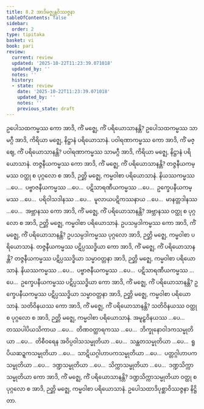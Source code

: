 ```yaml
---
title: 8.2 အာဒိမဇ္ဈန္တဝိဿဇ္ဇနာ
tableOfContents: false
sidebar:
  order: 2
type: tipitaka
basket: vi
book: pari
review:
  current: review
  updated: '2025-10-22T11:23:39.071018'
  updated_by: ''
  notes: ''
  history:
  - state: review
    date: '2025-10-22T11:23:39.071018'
    updated_by: ''
    notes: ''
    previous_state: draft
---
```



<ReviewStatus review={frontmatter.review} showDetails={true} />

<HypothesisAnnotation frontmatter={frontmatter} />

<DynamicBreadcrumb />

<Division number="333" book="pari" e="ch" v="5" p="251">

<Paragraph number="1594" book="pari">
ဥပေါသထကမ္မဿ ကော အာဒိ, ကိံ မဇ္ဈေ, ကိံ ပရိယောသာနန္တိ? ဥပေါသထကမ္မဿ သာမဂ္ဂီ အာဒိ, ကိရိယာ မဇ္ဈေ, နိဋ္ဌာနံ ပရိယောသာနံ.
</Paragraph>

<Paragraph number="1595" book="pari">
ပဝါရဏာကမ္မဿ ကော အာဒိ, ကိံ မဇ္ဈေ, ကိံ ပရိယောသာနန္တိ? ပဝါရဏာကမ္မဿ သာမဂ္ဂီ အာဒိ, ကိရိယာ မဇ္ဈေ, နိဋ္ဌာနံ ပရိယောသာနံ.
</Paragraph>

<Paragraph number="1596" book="pari">
တဇ္ဇနီယကမ္မဿ ကော အာဒိ, ကိံ မဇ္ဈေ, ကိံ ပရိယောသာနန္တိ? တဇ္ဇနီယကမ္မဿ ဝတ္ထု စ ပုဂ္ဂလော စ အာဒိ, ဉတ္တိ မဇ္ဈေ, ကမ္မဝါစာ ပရိယောသာနံ.
</Paragraph>

<Paragraph number="1597" book="pari">
နိယဿကမ္မဿ …ပေ…  ပဗ္ဗာဇနီယကမ္မဿ …ပေ…  ပဋိသာရဏီယကမ္မဿ …ပေ…  ဥက္ခေပနီယကမ္မဿ …ပေ…  ပရိဝါသဒါနဿ …ပေ…  မူလာယပဋိကဿနာယ …ပေ…  မာနတ္တဒါနဿ …ပေ…  အဗ္ဘာနဿ ကော အာဒိ, ကိံ မဇ္ဈေ, ကိံ ပရိယောသာနန္တိ? အဗ္ဘာနဿ ဝတ္ထု စ ပုဂ္ဂလော စ အာဒိ, ဉတ္တိ မဇ္ဈေ, ကမ္မဝါစာ ပရိယောသာနံ.
</Paragraph>

<Paragraph number="1598" book="pari">
ဥပသမ္ပဒါကမ္မဿ ကော အာဒိ, ကိံ မဇ္ဈေ, ကိံ ပရိယောသာနန္တိ? ဥပသမ္ပဒါကမ္မဿ ပုဂ္ဂလော အာဒိ, ဉတ္တိ မဇ္ဈေ, ကမ္မဝါစာ ပရိယောသာနံ.
</Paragraph>

<Paragraph number="1599" book="pari">
တဇ္ဇနီယကမ္မဿ ပဋိပ္ပဿဒ္ဓိယာ ကော အာဒိ, ကိံ မဇ္ဈေ, ကိံ ပရိယောသာနန္တိ? တဇ္ဇနီယကမ္မဿ ပဋိပ္ပဿဒ္ဓိယာ သမ္မာဝတ္တနာ အာဒိ, ဉတ္တိ မဇ္ဈေ, ကမ္မဝါစာ ပရိယောသာနံ.
</Paragraph>

<Paragraph number="1600" book="pari">
နိယဿကမ္မဿ …ပေ…  ပဗ္ဗာဇနီယကမ္မဿ …ပေ…  ပဋိသာရဏီယကမ္မဿ …ပေ…  ဥက္ခေပနီယကမ္မဿ ပဋိပ္ပဿဒ္ဓိယာ ကော အာဒိ, ကိံ မဇ္ဈေ, ကိံ ပရိယောသာနန္တိ? ဥက္ခေပနီယကမ္မဿ ပဋိပ္ပဿဒ္ဓိယာ သမ္မာဝတ္တနာ အာဒိ, ဉတ္တိ မဇ္ဈေ, ကမ္မဝါစာ ပရိယောသာနံ.
</Paragraph>

<Paragraph number="1601" book="pari">
သတိဝိနယဿ ကော အာဒိ, ကိံ မဇ္ဈေ, ကိံ ပရိယောသာနန္တိ? သတိဝိနယဿ ဝတ္ထု စ ပုဂ္ဂလော စ အာဒိ, ဉတ္တိ မဇ္ဈေ, ကမ္မဝါစာ ပရိယောသာနံ.
</Paragraph>

<Paragraph number="1602" book="pari">
အမူဠှဝိနယဿ …ပေ…  တဿပါပိယသိကာယ …ပေ…  တိဏဝတ္ထာရကဿ …ပေ…  ဘိက္ခုနောဝါဒကသမ္မုတိယာ …ပေ…  တိစီဝရေန အဝိပ္ပဝါသသမ္မုတိယာ …ပေ…  သန္ထတသမ္မုတိယာ …ပေ…  ရူပိယဆဍ္ဍကသမ္မုတိယာ …ပေ…  သာဋိယဂ္ဂါဟာပကသမ္မုတိယာ …ပေ…  ပတ္တဂ္ဂါဟာပကသမ္မုတိယာ …ပေ…  ဒဏ္ဍသမ္မုတိယာ …ပေ…  သိက္ကာသမ္မုတိယာ …ပေ…  ဒဏ္ဍသိက္ကာသမ္မုတိယာ ကော အာဒိ, ကိံ မဇ္ဈေ, ကိံ ပရိယောသာနန္တိ? ဒဏ္ဍသိက္ကာသမ္မုတိယာ ဝတ္ထု စ ပုဂ္ဂလော စ အာဒိ, ဉတ္တိ မဇ္ဈေ, ကမ္မဝါစာ ပရိယောသာနံ.

</Paragraph>
</Division>

<Paragraph number="1603" type="center" book="pari">
ဥပေါသထာဒိပုစ္ဆာဝိဿဇ္ဇနာ နိဋ္ဌိတာ.
</Paragraph>